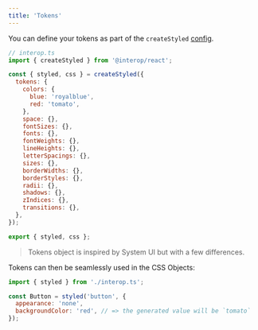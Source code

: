 ```yaml
---
title: 'Tokens'
---
```


You can define your tokens as part of the `createStyled` [config]().

```jsx
// interop.ts
import { createStyled } from '@interop/react';

const { styled, css } = createStyled({
  tokens: {
    colors: {
      blue: 'royalblue',
      red: 'tomato',
    },
    space: {},
    fontSizes: {},
    fonts: {},
    fontWeights: {},
    lineHeights: {},
    letterSpacings: {},
    sizes: {},
    borderWidths: {},
    borderStyles: {},
    radii: {},
    shadows: {},
    zIndices: {},
    transitions: {},
  },
});

export { styled, css };
```

> Tokens object is inspired by System UI but with a few differences.

Tokens can then be seamlessly used in the CSS Objects:

```jsx
import { styled } from './interop.ts';

const Button = styled('button', {
  appearance: 'none',
  backgroundColor: 'red', // => the generated value will be `tomato`
});
```
